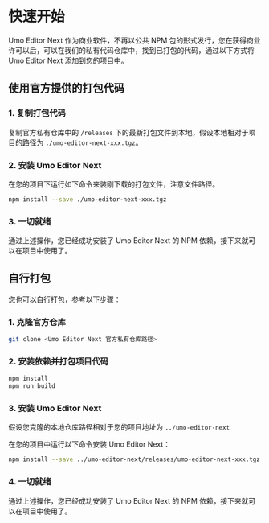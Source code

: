 # 快速开始

Umo Editor Next 作为商业软件，不再以公共 NPM 包的形式发行，您在获得商业许可以后，可以在我们的私有代码仓库中，找到已打包的代码，通过以下方式将 Umo Editor Next 添加到您的项目中。

## 使用官方提供的打包代码

### 1. 复制打包代码
 
复制官方私有仓库中的 `/releases` 下的最新打包文件到本地，假设本地相对于项目的路径为 `./umo-editor-next-xxx.tgz`。

### 2. 安装 Umo Editor Next

在您的项目下运行如下命令来装刚下载的打包文件，注意文件路径。
 
```sh npm2yarn
npm install --save ./umo-editor-next-xxx.tgz
```
 
### 3. 一切就绪
 
通过上述操作，您已经成功安装了 Umo Editor Next 的 NPM 依赖，接下来就可以在项目中使用了。


## 自行打包

您也可以自行打包，参考以下步骤：

### 1. 克隆官方仓库
```bash
git clone <Umo Editor Next 官方私有仓库路径>
```

### 2. 安装依赖并打包项目代码

```sh npm2yarn
npm install
npm run build
```

### 3. 安装 Umo Editor Next

假设您克隆的本地仓库路径相对于您的项目地址为 `../umo-editor-next`

在您的项目中运行以下命令安装 Umo Editor Next：
 
```sh npm2yarn
npm install --save ../umo-editor-next/releases/umo-editor-next-xxx.tgz
```
 
### 4. 一切就绪
 
通过上述操作，您已经成功安装了 Umo Editor Next 的 NPM 依赖，接下来就可以在项目中使用了。